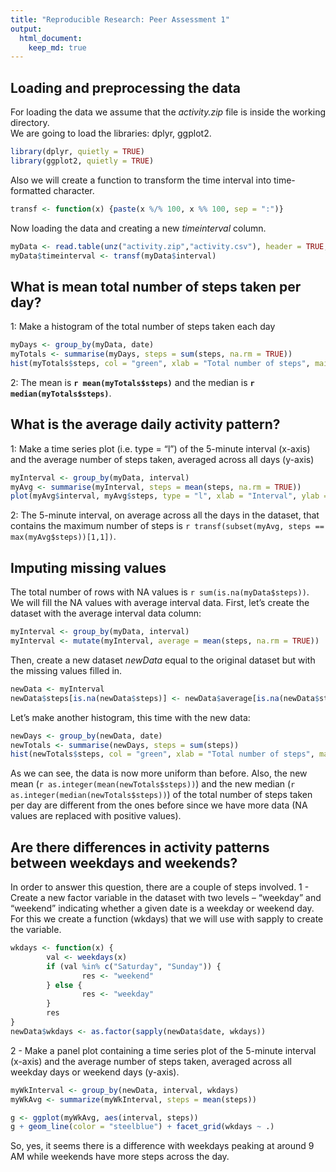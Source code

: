 ```yaml
---
title: "Reproducible Research: Peer Assessment 1"
output: 
  html_document:
    keep_md: true
---
```



## Loading and preprocessing the data
For loading the data we assume that the *activity.zip* file is inside the working directory.  
We are going to load the libraries: dplyr, ggplot2.
```r
library(dplyr, quietly = TRUE)
library(ggplot2, quietly = TRUE)
```
Also we will create a function to transform the time interval into time-formatted character.
```r
transf <- function(x) {paste(x %/% 100, x %% 100, sep = ":")}
```

Now loading the data and creating a new *timeinterval* column.
```r
myData <- read.table(unz("activity.zip","activity.csv"), header = TRUE, sep = ",", na.strings = "NA", colClasses = c("integer", "Date", "integer"))
myData$timeinterval <- transf(myData$interval)
```


## What is mean total number of steps taken per day?
1: Make a histogram of the total number of steps taken each day

```r
myDays <- group_by(myData, date)
myTotals <- summarise(myDays, steps = sum(steps, na.rm = TRUE))
hist(myTotals$steps, col = "green", xlab = "Total number of steps", main = "Histogram of total number of daily steps")
```

2: The mean is **`r mean(myTotals$steps)`** and the median is **`r median(myTotals$steps)`**.



## What is the average daily activity pattern?

1: Make a time series plot (i.e. type = "l") of the 5-minute interval (x-axis) and the average number of steps taken, averaged across all days (y-axis)
```r
myInterval <- group_by(myData, interval)
myAvg <- summarise(myInterval, steps = mean(steps, na.rm = TRUE))
plot(myAvg$interval, myAvg$steps, type = "l", xlab = "Interval", ylab = "Average number of steps", main = "Average number of steps per 5 minute interval", col = "red")
```

2: The 5-minute interval, on average across all the days in the dataset, that contains the maximum number of steps is `r transf(subset(myAvg, steps == max(myAvg$steps))[1,1])`.


## Imputing missing values

The total number of rows with NA values is `r sum(is.na(myData$steps))`.  
We will fill the NA values with average interval data. First, let's create the dataset with the average interval data column:

```r
myInterval <- group_by(myData, interval)
myInterval <- mutate(myInterval, average = mean(steps, na.rm = TRUE))
```

Then, create a new dataset *newData* equal to the original dataset but with the missing values filled in.
```r
newData <- myInterval
newData$steps[is.na(newData$steps)] <- newData$average[is.na(newData$steps)]
```

Let's make another histogram, this time with the new data:
```r
newDays <- group_by(newData, date)
newTotals <- summarise(newDays, steps = sum(steps))
hist(newTotals$steps, col = "green", xlab = "Total number of steps", main = "Histogram of total number of daily steps")


```

As we can see, the data is now more uniform than before.
Also, the new mean (`r as.integer(mean(newTotals$steps))`) and the new median (`r as.integer(median(newTotals$steps))`) of the total number of steps taken per day are different from the ones before since we have more data (NA values are replaced with positive values).



## Are there differences in activity patterns between weekdays and weekends?

In order to answer this question, there are a couple of steps involved.
1 - Create a new factor variable in the dataset with two levels – “weekday” and “weekend” indicating whether a given date is a weekday or weekend day. For this we create a function (wkdays) that we will use with sapply to create the variable.

```r
wkdays <- function(x) {
        val <- weekdays(x)
        if (val %in% c("Saturday", "Sunday")) {
                res <- "weekend"
        } else {
                res <- "weekday"
        }
        res
}
newData$wkdays <- as.factor(sapply(newData$date, wkdays))
```

2 - Make a panel plot containing a time series plot of the 5-minute interval (x-axis) and the average number of steps taken, averaged across all weekday days or weekend days (y-axis).

```r
myWkInterval <- group_by(newData, interval, wkdays)
myWkAvg <- summarize(myWkInterval, steps = mean(steps))

g <- ggplot(myWkAvg, aes(interval, steps))
g + geom_line(color = "steelblue") + facet_grid(wkdays ~ .)
```

So, yes, it seems there is a difference with weekdays peaking at around 9 AM while weekends have more steps across the day.